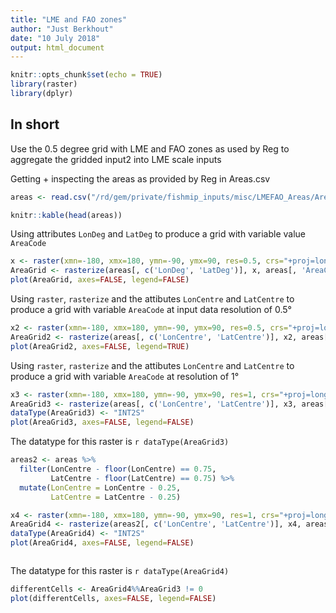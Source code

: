 ```yaml
---
title: "LME and FAO zones"
author: "Just Berkhout"
date: "10 July 2018"
output: html_document
---
```


```r
knitr::opts_chunk$set(echo = TRUE)
library(raster)
library(dplyr)
```

## In short

Use the 0.5 degree grid with LME and FAO zones as used by Reg to aggregate the gridded input2 into LME scale inputs

Getting + inspecting the areas as provided by Reg in Areas.csv

```r
areas <- read.csv("/rd/gem/private/fishmip_inputs/misc/LMEFAO_Areas/Areas.csv")

```

```r

knitr::kable(head(areas))

```


Using attributes `LonDeg` and `LatDeg` to produce a grid with variable value `AreaCode`

```r

x <- raster(xmn=-180, xmx=180, ymn=-90, ymx=90, res=0.5, crs="+proj=longlat +datum=WGS84")
AreaGrid <- rasterize(areas[, c('LonDeg', 'LatDeg')], x, areas[, 'AreaCode'])
plot(AreaGrid, axes=FALSE, legend=FALSE)

```


Using `raster`, `rasterize` and the attibutes `LonCentre` and `LatCentre` to produce a grid with
variable `AreaCode` at input data resolution of 0.5°

``` r
x2 <- raster(xmn=-180, xmx=180, ymn=-90, ymx=90, res=0.5, crs="+proj=longlat +datum=WGS84")
AreaGrid2 <- rasterize(areas[, c('LonCentre', 'LatCentre')], x2, areas[, 'AreaCode'])
plot(AreaGrid2, axes=FALSE, legend=TRUE)

```

Using `raster`, `rasterize` and the attibutes `LonCentre` and `LatCentre` to produce a grid with
variable `AreaCode` at resolution of 1°

``` r
x3 <- raster(xmn=-180, xmx=180, ymn=-90, ymx=90, res=1, crs="+proj=longlat +datum=WGS84")
AreaGrid3 <- rasterize(areas[, c('LonCentre', 'LatCentre')], x3, areas[, 'AreaCode'])
dataType(AreaGrid3) <- "INT2S"
plot(AreaGrid3, axes=FALSE, legend=FALSE)

```

The datatype for this raster is `r dataType(AreaGrid3)`

```r

areas2 <- areas %>%
  filter(LonCentre - floor(LonCentre) == 0.75,
         LatCentre - floor(LatCentre) == 0.75) %>%
  mutate(LonCentre = LonCentre - 0.25,
         LatCentre = LatCentre - 0.25)

x4 <- raster(xmn=-180, xmx=180, ymn=-90, ymx=90, res=1, crs="+proj=longlat +datum=WGS84")
AreaGrid4 <- rasterize(areas2[, c('LonCentre', 'LatCentre')], x4, areas2[, 'AreaCode'])
dataType(AreaGrid4) <- "INT2S"
plot(AreaGrid4, axes=FALSE, legend=FALSE)



```

The datatype for this raster is `r dataType(AreaGrid4)`

```r
differentCells <- AreaGrid4%%AreaGrid3 != 0
plot(differentCells, axes=FALSE, legend=FALSE)
```

